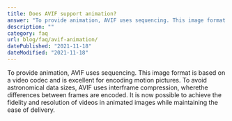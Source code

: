 ```yaml
---
title: Does AVIF support animation?
answer: "To provide animation, AVIF uses sequencing. This image format is based on a video codec and is excellent for encoding motion pictures. To avoid astronomical data sizes, AVIF uses interframe compression, wherethe differences between frames are encoded. It is now possible to achieve the fidelity and resolution of videos in animated images while maintaining the ease of delivery."
description: ""
category: faq
url: blog/faq/avif-animation/
datePublished: "2021-11-18"
dateModified: "2021-11-18"
---
```


To provide animation, AVIF uses sequencing. This image format is based on a video codec and is excellent for encoding motion pictures. To avoid astronomical data sizes, AVIF uses interframe compression, wherethe differences between frames are encoded. It is now possible to achieve the fidelity and resolution of videos in animated images while maintaining the ease of delivery.
